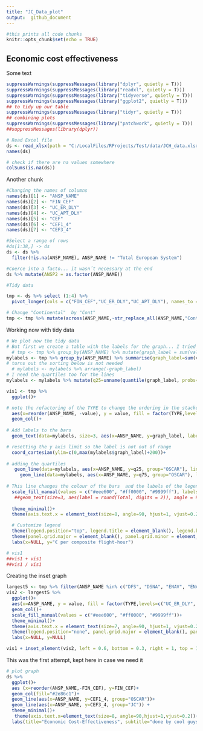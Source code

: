 ```yaml
---
title: "JC_Data_plot"
output:  github_document
---
```


```r
#this prints all code chunks
knitr::opts_chunk$set(echo = TRUE)
```

## Economic cost effectiveness

Some text

```r
suppressWarnings(suppressMessages(library("dplyr", quietly = T)))
suppressWarnings(suppressMessages(library("readxl", quietly = T)))
suppressWarnings(suppressMessages(library("tidyverse", quietly = T)))
suppressWarnings(suppressMessages(library("ggplot2", quietly = T)))
## to tidy up our table
suppressWarnings(suppressMessages(library("tidyr", quietly = T)))
## combining plots
suppressWarnings(suppressMessages(library("patchwork", quietly = T)))
##suppressMessages(library(dplyr))

# Read Excel file
ds <- read_xlsx(path = "C:/LocalFiles/RProjects/Test/data/JCH_data.xlsx", sheet="Sheet2")
names(ds)

# check if there are na values somewhere
colSums(is.na(ds))

```

Another chunk
```r
#Changing the names of columns
names(ds)[1] <- "ANSP_NAME"
names(ds)[2] <- "FIN_CEF"
names(ds)[3] <- "UC_ER_DLY"
names(ds)[4] <- "UC_APT_DLY"
names(ds)[5] <- "CEF"
names(ds)[6] <- "CEF1_4"
names(ds)[7] <- "CEF3_4"

#Select a range of rows
#ds[1:38,] -> ds 
ds <- ds %>% 
  filter(!is.na(ANSP_NAME), ANSP_NAME != "Total European System")

#Coerce into a facto... it wasn´t necessary at the end
ds %>% mutate(ANSP2 = as.factor(ANSP_NAME))

#Tidy data

tmp <- ds %>% select (1:4) %>% 
  pivot_longer(cols = c("FIN_CEF","UC_ER_DLY","UC_APT_DLY"), names_to = "TYPE", values_to ="value") 

# Change "Continental"  by "Cont" 
tmp <- tmp %>% mutate(across(ANSP_NAME,~str_replace_all(ANSP_NAME,"Continental","Cont.")))
```

Working now with tidy data
```r
# We plot now the tidy data
# But first we create a table with the labels for the graph... I tried first with an additional column but better with a separate table
  # tmp <- tmp %>% group_by(ANSP_NAME) %>% mutate(graph_label = sum(value))
mylabels <- tmp %>% group_by(ANSP_NAME) %>% summarise(graph_label=sum(value))
# turns out the sorting below is not needed
  # mylabels <- mylabels %>% arrange(-graph_label)
# I need the quartiles too for the lines
mylabels <- mylabels %>% mutate(q25=unname(quantile(graph_label, probs=0.25)), q75=unname(quantile(graph_label, probs=0.75)))

vis1 <- tmp %>%
  ggplot()+

# note the refactoring of the TYPE to change the ordering in the stacked bar
  aes(x=reorder(ANSP_NAME, -value), y = value, fill = factor(TYPE,levels=c("UC_ER_DLY", "UC_APT_DLY", "FIN_CEF")))+
  geom_col()+
  
# Add labels to the bars
  geom_text(data=mylabels, size=3, aes(x=ANSP_NAME, y=graph_label, label = round(graph_label, digits=0), angle = 90, hjust=-0.2), inherit.aes = FALSE)+

# resetting the y axis limit so the label is not out of range
  coord_cartesian(ylim=c(0,max(mylabels$graph_label)+200))+
  
# adding the quartiles
   geom_line(data=mylabels, aes(x=ANSP_NAME, y=q25, group="OSCAR"), linetype = "dashed", color="#333399", size=1, alpha = 0.5, inherit.aes = FALSE)+
     geom_line(data=mylabels, aes(x=ANSP_NAME, y=q75, group="OSCAR"), linetype = "dashed", color="#333399", size=1, alpha = 0.5, inherit.aes = FALSE)+
  
# This line changes the colour of the bars  and the labels of the legend
  scale_fill_manual(values = c("#eee600", "#ff0000", "#9999ff"), labels = c("Unit cost of en-route ATFM delays", "Unit cost of aiport ATFM delays", "Financial G2G cost-effectiveness"))+
   ##geom_text(size=3, aes(label = round(Total, digits = 2)), angle = 90, vjust = +0.5, hjust = +1)+
  
  theme_minimal()+
  theme(axis.text.x = element_text(size=8, angle=90, hjust=1, vjust=0.2))+

  # Customize legend
  theme(legend.position="top", legend.title = element_blank(), legend.key.size = unit(0.3,"cm"))+
  theme(panel.grid.major = element_blank(), panel.grid.minor = element_blank())+
  labs(x=NULL, y="€ per composite flight-hour")

# vis1
##vis1 + vis1
##vis1 / vis1
```
Creating the inset graph

```r
largest5 <- tmp %>% filter(ANSP_NAME %in% c("DFS", "DSNA", "ENAV", "ENAIRE", "NATS (Cont.)"))
vis2 <- largest5 %>%
  ggplot()+
  aes(x=ANSP_NAME, y = value, fill = factor(TYPE,levels=c("UC_ER_DLY", "UC_APT_DLY", "FIN_CEF")))+
  geom_col()+
  scale_fill_manual(values = c("#eee600", "#ff0000", "#9999ff"))+
  theme_minimal()+
  theme(axis.text.x = element_text(size=7, angle=90, hjust=1, vjust=0.2))+
  theme(legend.position="none", panel.grid.major = element_blank(), panel.grid.minor = element_blank())+
  labs(x=NULL, y=NULL)

vis1 + inset_element(vis2, left = 0.6, bottom = 0.3, right = 1, top = 1)
```


This was the first attempt, kept here in case we need it

```r
# plot graph
ds %>%
  ggplot()+
  aes (x=reorder(ANSP_NAME,-FIN_CEF), y=FIN_CEF)+
  geom_col(fill="#2e86c1")+
  geom_line(aes(x=ANSP_NAME, y=CEF1_4, group="OSCAR"))+
  geom_line(aes(x=ANSP_NAME, y=CEF3_4, group="JC")) +
  theme_minimal()+
   theme(axis.text.x=element_text(size=8, angle=90,hjust=1,vjust=0.2))+
  labs(title="Economic Cost-Effectiveness", subtitle="done by cool guys", caption="this is my caption", x=NULL, y="Financial Cost-Efficiency (€)")
```

